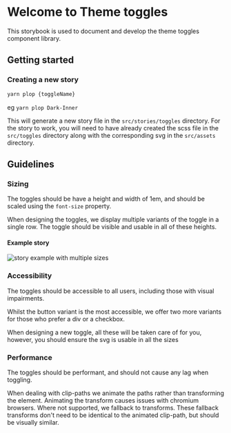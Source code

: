 
<Meta title="Intro" />

# Welcome to Theme toggles

This storybook is used to document and develop the theme toggles component library.

## Getting started

### Creating a new story

```bash
yarn plop {toggleName}
```

eg `yarn plop Dark-Inner`

This will generate a new story file in the `src/stories/toggles` directory.
For the story to work, you will need to have already created the scss file in the `src/toggles` directory along with the corresponding svg in the `src/assets` directory.

## Guidelines

### Sizing

The toggles should be have a height and width of 1em, and should be scaled using the `font-size` property.

When designing the toggles, we display multiple variants of the toggle in a single row. The toggle should be visible and usable in all of these heights.

#### Example story

<img src={StoryPreview} alt="story example with multiple sizes" />

### Accessibility

The toggles should be accessible to all users, including those with visual impairments.

Whilst the button variant is the most accessible, we offer two more variants for those who prefer a div or a checkbox.

When designing a new toggle, all these will be taken care of for you, however, you should ensure the svg is usable in all the sizes

### Performance

The toggles should be performant, and should not cause any lag when toggling.

When dealing with clip-paths we animate the paths rather than transforming the element. Animating the transform causes issues with chromium browsers. Where not supported, we fallback to transforms. These fallback transforms don't need to be identical to the animated clip-path, but should be visually similar.
